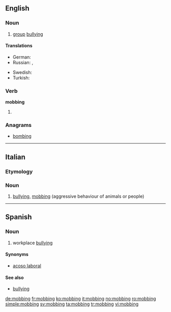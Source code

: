 {{also|Mobbing}}
==English==

===Noun===
{{wikipedia}}
{{en-noun}}

# [[group]] [[bullying]]

====Translations====
{{trans-top|group bullying}}
* German: {{t+|de|Mobbing|n}}
* Russian: {{t+|ru|травля|f|tr=trávlja|sc=Cyrl}}, {{t-|ru|моббинг|m|tr=móbbing|sc=Cyrl}}
{{trans-mid}}
* Swedish: {{t+|sv|mobbning|c}}
* Turkish: {{t-|tr|bezdiri}}
{{trans-bottom}}

===Verb===
'''mobbing'''

# {{present participle of|mob}}

===Anagrams===
* [[bombing#English|bombing]]

----

==Italian==

===Etymology===
{{etyl|en|it}}

===Noun===
{{head|it|noun|g=m}} {{inv}}

# [[bullying]], [[#English|mobbing]] (aggressive behaviour of animals or people)

----

==Spanish==

===Noun===
{{wikipedia|lang=es}}
{{es-noun|m|-}}

# workplace [[bullying]]

====Synonyms====
* [[acoso laboral]]

====See also====
* [[bullying]]

[[de:mobbing]]
[[fr:mobbing]]
[[ko:mobbing]]
[[it:mobbing]]
[[no:mobbing]]
[[ro:mobbing]]
[[simple:mobbing]]
[[sv:mobbing]]
[[ta:mobbing]]
[[tr:mobbing]]
[[vi:mobbing]]